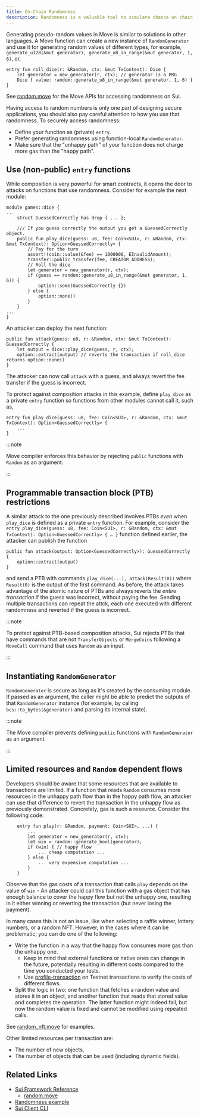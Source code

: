 ```yaml
---
title: On-Chain Randomness
description: Randomness is a valuable tool to simulate chance on chain, but can also expose flaws in your logic. Understanding the vulnerabilities and accounting for them can mitigate the threat exposure for your smart contracts. 
---
```


Generating pseudo-random values in Move is similar to solutions in other languages. A Move function can create a new instance of `RandomGenerator` and use it for generating random values of different types, for example, `generate_u128(&mut generator), generate_u8_in_range(&mut generator, 1, 6)`, or,

```move
entry fun roll_dice(r: &Random, ctx: &mut TxContext): Dice {
    let generator = new_generator(r, ctx); // generator is a PRG
	Dice { value: random::generate_u8_in_range(&mut generator, 1, 6) }
}
```

See <a href="/references/framework/sui-framework/random" data-noBrokenLinkCheck='true'>random.move</a> for the Move APIs for accessing randomness on Sui.

Having access to random numbers is only one part of designing secure applications, you should also pay careful attention to how you use that randomness. To securely access randomness:

- Define your function as (private) `entry`.
- Prefer generating randomness using function-local `RandomGenerator`.
- Make sure that the "unhappy path" of your function does not charge more gas than the "happy path".

## Use (non-public) `entry` functions

While composition is very powerful for smart contracts, it opens the door to attacks on functions that use randomness. Consider for example the next module:

```move
module games::dice { 
...
	struct GuessedCorrectly has drop { ... };

	/// If you guess correctly the output you get a GuessedCorrectly object.
	public fun play_dice(guess: u8, fee: Coin<SUI>, r: &Random, ctx: &mut TxContext): Option<GuessedCorrectly> {
		// Pay for the turn
		assert!(coin::value(&fee) == 1000000, EInvalidAmount);
		transfer::public_transfer(fee, CREATOR_ADDRESS);
		// Roll the dice
		let generator = new_generator(r, ctx);
		if (guess == random::generate_u8_in_range(&mut generator, 1, 6)) { 
			option::some(GuessedCorrectly {})
		} else {
			option::none()
		}
	}
...
}
```

An attacker can deploy the next function:

```move
public fun attack(guess: u8, r: &Random, ctx: &mut TxContext): GuessedCorrectly {
	let output = dice::play_dice(guess, r, ctx);
	option::extract(output) // reverts the transaction if roll_dice returns option::none()
}
```

The attacker can now call `attack` with a guess, and always revert the fee transfer if the guess is incorrect.

To protect against composition attacks in this example, define `play_dice` as a private `entry` function so functions from other modules cannot call it, such as, 

```move
entry fun play_dice(guess: u8, fee: Coin<SUI>, r: &Random, ctx: &mut TxContext): Option<GuessedCorrectly> {
	...
}
```

:::note

Move compiler enforces this behavior by rejecting `public` functions with `Random` as an argument.

:::

## Programmable transaction block (PTB) restrictions

A similar attack to the one previously described involves PTBs *even* when `play_dice` is defined as a private `entry` function. For example, consider the `entry play_dice(guess: u8, fee: Coin<SUI>, r: &Random, ctx: &mut TxContext): Option<GuessedCorrectly> { … }` function defined earlier, the attacker can publish the function

```move
public fun attack(output: Option<GuessedCorrectly>): GuessedCorrectly {
	option::extract(output)
}
```

and send a PTB with commands `play_dice(...), attack(Result(0))` where `Result(0)` is the output of the first command. As before, the attack takes advantage of the atomic nature of PTBs and always reverts the *entire transaction* if the guess was incorrect, without paying the fee. Sending multiple transactions can repeat the attck, each one executed with different randomness and reverted if the guess is incorrect.

:::note

To protect against PTB-based composition attacks, Sui rejects PTBs that have commands that are not `TransferObjects` or `MergeCoins` following a `MoveCall` command that uses `Random` as an input.

:::

## Instantiating `RandomGenerator`

`RandomGenerator` is secure as long as it's created by the consuming module. If passed as an argument, the caller might be able to predict the outputs of that `RandomGenerator` instance (for example, by calling `bcs::to_bytes(&generator)` and parsing its internal state).

:::note

The Move compiler prevents defining `public` functions with `RandomGenerator` as an argument.

:::

## Limited resources and `Random` dependent flows

Developers should be aware that some resources that are available to transactions are limited. If a function that reads `Random` consumes more resources in the unhappy path flow than in the happy path flow, an attacker can use that difference to revert the transaction in the unhappy flow as previously demonstrated. Concretely, gas is such a resource. Consider the following code:

```move
	entry fun play(r: &Random, payment: Coin<SUI>, ...) {
		...
		let generator = new_generator(r, ctx);
		let win = random::generate_bool(generator);
		if (win) { // happy flow
			... cheap computation ...
		} else {
			... very expensive computation ...
		}
	}
```

Observe that the gas costs of a transaction that calls `play` depends on the value of `win` - An attacker could call this function with a gas object that has enough balance to cover the happy flow but not the unhappy one, resulting in it either winning or reverting the transaction (but never losing the payment).

In many cases this is not an issue, like when selecting a raffle winner, lottery numbers, or a random NFT. However, in the cases where it can be problematic, you can do one of the following:

- Write the function in a way that the happy flow consumes more gas than the unhappy one.
    - Keep in mind that external functions or native ones can change in the future, potentially resulting in different costs compared to the time you conducted your tests.
    - Use [profile-transaction](../../../references/cli/client.mdx#profile-a-transaction) on Testnet transactions to verify the costs of different flows.
- Split the logic in two: one function that fetches a random value and stores it in an object, and another function that reads that stored value and completes the operation. The latter function might indeed fail, but now the random value is fixed and cannot be modified using repeated calls.

See [random_nft.move](https://github.com/MystenLabs/sui/blob/main/sui_programmability/examples/nfts/sources/random_nft.move) for examples.

Other limited resources per transaction are:

- The number of new objects.
- The number of objects that can be used (including dynamic fields).

## Related Links

- [Sui Framework Reference](../../../references/framework)
	- <a href="/references/framework/sui-framework/random" data-noBrokenLinkCheck='true'>random.move</a>
- [Randomness example](https://github.com/MystenLabs/sui/blob/main/sui_programmability/examples/nfts/sources/random_nft.move)
- [Sui Client CLI](../../../references/cli/client)